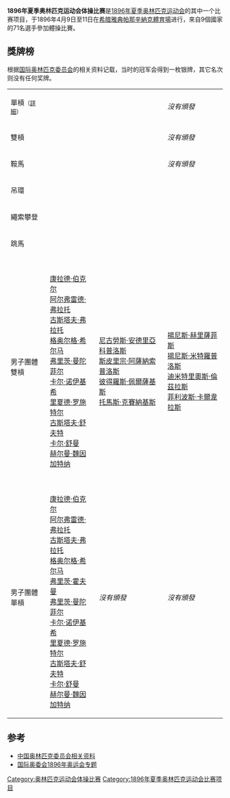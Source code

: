 {{NoteTA|G1=Sports}}
{{Infobox Olympic event
| event       = 體操
| games       = 1896年夏季
| image       = Image:Gymnastics (artistic) pictogram.svg
| image_size  = 200px
| caption     = 體操圖案
| venue       = [[帕那辛納克體育場|帕那辛納克體育場]]
| dates       = 4月9日–11日
| num_events  = 8 (8項男子, 0項女子)
| competitors = 71
| nations     = 9
| prev        =
| next        = [[1900年夏季奧林匹克運動會體操比賽|1900]]
}}
{{1896年夏季奧運會體操}}

'''1896年夏季奥林匹克运动会体操比赛'''是[[1896年夏季奥林匹克运动会|1896年夏季奥林匹克运动会]]的其中一个比赛项目，于1896年4月9日至11日在[[希腊|希腊]][[雅典|雅典]][[帕那辛納克體育場|帕那辛納克體育場]]进行，來自9個國家的71名選手參加體操比賽。

== 獎牌榜 ==
根据[[国际奥林匹克委员会|国际奥林匹克委员会]]的相关资料记载，当时的冠军会得到一枚银牌，其它名次则没有任何奖牌。
{| {{MedalistTable|type=項目|columns=1|labelwidth=120px|style=font-size:small;}}
|-
| 單槓<small>（[[1896年夏季奧林匹克運動會體操比賽－男子單槓|詳細]]）</small>
|{{FlagIOCmedalist|[[赫爾曼·魏因加特納|赫爾曼·魏因加特納]]|GER|1896年夏季}}
|{{FlagIOCmedalist|[[阿爾弗雷德·弗拉托|阿爾弗雷德·弗拉托]]|GER|1896年夏季}}
|''沒有頒發''
|-
| 雙槓<br />{{DetailsLink|1896年夏季奧林匹克運動會體操比賽－男子雙槓}}
|{{FlagIOCmedalist|[[阿爾弗雷德·弗拉托|阿爾弗雷德·弗拉托]]|GER|1896年夏季}}
|{{FlagIOCmedalist|[[路易斯·楚特|路易斯·楚特]]|SUI|1896年夏季}}
|''沒有頒發''
|-
| 鞍馬<br />{{DetailsLink|1896年夏季奧林匹克運動會體操比賽－男子鞍馬}}
|{{FlagIOCmedalist|[[路易斯·楚特|路易斯·楚特]]|SUI|1896年夏季}}
|{{FlagIOCmedalist|[[赫爾曼·魏因加特納|赫爾曼·魏因加特納]]|GER|1896年夏季}}
|''沒有頒發''
|-
| 吊環<br />{{DetailsLink|1896年夏季奧林匹克運動會體操比賽－男子吊環}}
|{{FlagIOCmedalist|[[揚尼斯·米特羅普洛斯|揚尼斯·米特羅普洛斯]]|GRE|1896年夏季}}
|{{FlagIOCmedalist|[[赫爾曼·魏因加特納|赫爾曼·魏因加特納]]|GER|1896年夏季}}
|{{FlagIOCmedalist|[[彼得羅斯·佩爾薩基斯|彼得羅斯·佩爾薩基斯]]|GRE|1896年夏季}}
|-
| 繩索攀登<br />{{DetailsLink|1896年夏季奧林匹克運動會體操比賽－男子繩索攀登}}
|{{FlagIOCmedalist|[[尼古勞斯·安德里亞科普洛斯|尼古勞斯·安德里亞科普洛斯]]|GRE|1896年夏季}}
|{{FlagIOCmedalist|[[托馬斯·克賽納基斯|托馬斯·克賽納基斯]]|GRE|1896年夏季}}
|{{FlagIOCmedalist|[[弗里茨·霍夫曼|弗里茨·霍夫曼]]|GER|1896年夏季}}
|-
| 跳馬<br />{{DetailsLink|1896年夏季奧林匹克運動會體操比賽－男子跳馬}}
|{{FlagIOCmedalist|[[卡爾·舒曼|卡爾·舒曼]]|GER|1896年夏季}}
|{{FlagIOCmedalist|[[路易斯·楚特|路易斯·楚特]]|SUI|1896年夏季}}
|{{FlagIOCmedalist|[[赫爾曼·魏因加特納|赫爾曼·魏因加特納]]|GER|1896年夏季}}
|-valign="top"
| 男子團體雙槓<br />{{DetailsLink|1896年夏季奧林匹克運動會體操比賽－男子團體雙槓}}
|valign=top| {{FlagIOCteam|GER|1896年夏季}}<br />[[康拉德·伯克尔|康拉德·伯克尔]]<br />[[阿尔弗雷德·弗拉托|阿尔弗雷德·弗拉托]]<br />[[古斯塔夫·弗拉托|古斯塔夫·弗拉托]]<br />[[格奥尔格·希尔马|格奥尔格·希尔马]] <br /> [[弗里茨·曼陀菲尔|弗里茨·曼陀菲尔]]<br />[[卡尔·诺伊基希|卡尔·诺伊基希]]<br />[[里夏德·罗施特尔|里夏德·罗施特尔]]<br />[[古斯塔夫·舒夫特|古斯塔夫·舒夫特]] <br /> [[卡尔·舒曼|卡尔·舒曼]]<br />[[赫尔曼·魏因加特纳|赫尔曼·魏因加特纳]]
|valign=top| {{FlagIOC|GRE|1896年夏季}}<br />[[尼古勞斯·安德里亞科普洛斯|尼古勞斯·安德里亞科普洛斯]]<br />[[斯皮里宗·阿薩納索普洛斯|斯皮里宗·阿薩納索普洛斯]]<br />[[彼得羅斯·佩爾薩基斯|彼得羅斯·佩爾薩基斯]]<br />[[托馬斯·克賽納基斯|托馬斯·克賽納基斯]]
|valign=top| {{FlagIOC|GRE|1896年夏季}}<br />[[揚尼斯·赫里薩菲斯|揚尼斯·赫里薩菲斯]]<br />[[揚尼斯·米特羅普洛斯|揚尼斯·米特羅普洛斯]]<br />[[迪米特里奧斯·倫茲拉斯|迪米特里奧斯·倫茲拉斯]]<br />[[菲利波斯·卡爾韋拉斯|菲利波斯·卡爾韋拉斯]]
|-valign="top"
| 男子團體單槓<br />{{DetailsLink|1896年夏季奧林匹克運動會體操比賽－男子團體單槓}}
|valign=top| {{FlagIOCteam|GER|1896年夏季}}<br />[[康拉德·伯克尔|康拉德·伯克尔]]<br />[[阿尔弗雷德·弗拉托|阿尔弗雷德·弗拉托]]<br />[[古斯塔夫·弗拉托|古斯塔夫·弗拉托]]<br />[[格奥尔格·希尔马|格奥尔格·希尔马]] <br /> [[弗里茨·霍夫曼|弗里茨·霍夫曼]]<br />
[[弗里茨·曼陀菲尔|弗里茨·曼陀菲尔]]<br />[[卡尔·诺伊基希|卡尔·诺伊基希]]<br />[[里夏德·罗施特尔|里夏德·罗施特尔]]<br />[[古斯塔夫·舒夫特|古斯塔夫·舒夫特]] <br /> [[卡尔·舒曼|卡尔·舒曼]]<br />[[赫尔曼·魏因加特纳|赫尔曼·魏因加特纳]]
| ''沒有頒發''
| ''沒有頒發''
|}

== 参考 ==
* [https://web.archive.org/web/20070305231559/http://www.olympic.cn/games/summergames/2004-03-18/111840.html 中国奥林匹克委员会相关资料]
* [http://www.olympic.org/uk/games/past/index_uk.asp?OLGT=1&OLGY=1896 国际奥委会1896年奥运会专题]{{Wayback|url=http://www.olympic.org/uk/games/past/index_uk.asp?OLGT=1&OLGY=1896 |date=20080506102745 }}

{{1896年夏季奧林匹克運動會比賽項目}}
{{奥林匹克运动会体操比赛}}

[[Category:奥林匹克运动会体操比赛|Category:奥林匹克运动会体操比赛]]
[[Category:1896年夏季奥林匹克运动会比赛项目|Category:1896年夏季奥林匹克运动会比赛项目]]